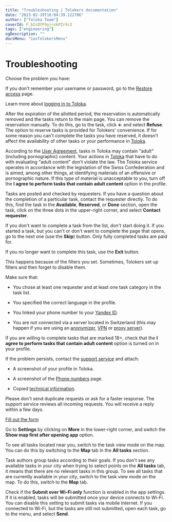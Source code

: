 ```yaml
---
title: "Troubleshooting | Tolokers documentation"
date: "2023-02-19T16:04:39.122786"
author: ["Toloka Team"]
coverId: F_bIcOYF9yjrxkPZrXc3
tags: ["engineering"]
ogDescription: ""
docsMenu: "iosTolokersMenu"
---
```



# Troubleshooting

Choose the problem you have:

<Cut title="Problem with registration or login">

<TroubleshootingContent1/>

<Cut title="I don't remember my username or password">

If you don't remember your username or password, go to the [Restore access](https://passport.yandex.com/passport?mode=restore) page.

Learn more about [logging in to Toloka](../auth#registered).

</Cut>

<TroubleshootingContent2/>

</Cut>

<TroubleshootingContent12/>

<Cut title="Questions about tasks">

<TroubleshootingContent13/>

<Cut title="How do I remove a reservation from a task?">

After the expiration of the allotted period, the reservation is automatically removed and the tasks return to the main page. You can remove the reservation manually. To do this, go to the task, click **←** and select **Refuse**. The option to reserve tasks is provided for Tolokers' convenience. If for some reason you can't complete the tasks you have reserved, it doesn't affect the availability of other tasks or your performance in [Toloka](http://toloka.yandex.com/).

</Cut>

<Cut title="Questions about the content of tasks">

<Cut title="The task contains adult content">

According to the [User Agreement](https://toloka.ai/tolokers/legal/user-agreement/), tasks in Toloka may contain "adult" (including pornographic) content. Your actions in [Toloka](http://toloka.yandex.com/) that have to do with evaluating "adult content" don't violate the law. The Toloka service operates in accordance with the legislation of the Swiss Confederation and is aimed, among other things, at identifying materials of an offensive or pornographic nature. If this type of material is unacceptable to you, turn off the **I agree to perform tasks that contain adult content** option in the profile.

</Cut>

<TroubleshootingContent3/>

</Cut>

<Cut title="Questions about a particular task">

Tasks are posted and checked by requesters. If you have a question about the completion of a particular task, contact the requester directly. To do this, find the task in the **Available**, **Reserved**, or **Done** section, open the task, click on the three dots in the upper-right corner, and select **Contact requester**.

<TroubleshootingContent4/>

</Cut>

<TroubleshootingContent14/>

<Cut title="What should I do if I received a task that I do not want to complete?">

If you don't want to complete a task from the list, don't start doing it. If you started a task, but you can't or don't want to complete the page that opens, go to the next one (use the **Skip**) button. Only fully completed tasks are paid for.

If you no longer want to complete this task, use the **Exit** button.

</Cut>

<TroubleshootingContent5/>

<Cut title="There are no tasks in the list">

This happens because of the filters you set. Sometimes, Tolokers set up filters and then forget to disable them.

Make sure that:

- You chose at least one requester and at least one task category in the task list.

- You specified the correct language in the profile.

- You linked your phone number to your [Yandex ID](https://passport.yandex.com/profile/phones).

- You are not connected via a server located in Switzerland (this may happen if you are using an [anonymizer](https://en.wikipedia.org/wiki/Anonymizer), [VPN](https://en.wikipedia.org/wiki/Virtual_private_network) or [proxy server](https://en.wikipedia.org/wiki/Proxy_server)).

<Note mode="note" title="Note">

If you are willing to complete tasks that are marked 18+, check that the **I agree to perform tasks that contain adult content** option is turned on in your profile.

</Note>

If the problem persists, contact the [support service](../support?form-source=troubleshooting#contact) and attach:

- A screenshot of your profile in Toloka.

- A screenshot of the [Phone numbers](https://passport.yandex.com/profile/phones) page.

- Copied [technical information](https://yandex.com/internet/).

<Note mode="note" title="Note">

Please don't send duplicate requests or ask for a faster response. The support service reviews all incoming requests. You will receive a reply within a few days.

</Note>

[Fill out the form](../support?form-source=troubleshooting#contact)

</Cut>

<TroubleshootingContent6/>

</Cut>

<Cut title="Questions about the mobile app">

<TroubleshootingContent7/>

<Cut title="How do I change the type of walk-home tasks?">

Go to **Settings** by clicking on **More** in the lower-right corner, and switch the **Show map first after opening app** option.

</Cut>

<Cut title="How can I see all tasks that are near me on the map?">

To see all tasks located near you, switch to the task view mode on the map. You can do this by switching to the **Map** tab in the **All tasks** section.

</Cut>

<TroubleshootingContent8/>

</Cut>

<Cut title="Technical issues">

<TroubleshootingContent9/>

<Cut title="I open the task, but there are no points on the map">

Task authors group tasks according to their goals. If you don't see any available tasks in your city when trying to select points on the **All tasks** tab, it means that there are no relevant tasks in this group. To see all tasks that are currently available in your city, switch to the task view mode on the map. To do this, switch to the **Map** tab.

</Cut>

<Cut title="After I click “Submit”, the task remains in “Completed”">

Check if the **Submit over Wi-Fi only** function is enabled in the app settings. If it is enabled, tasks will be submitted once your device connects to Wi-Fi. You can disable this setting to submit tasks via mobile Internet. If you connected to Wi-Fi, but the tasks are still not submitted, open each task, go to the menu, and select **Send**.

</Cut>

<TroubleshootingContent10/>

</Cut>

<TroubleshootingContent11/>
